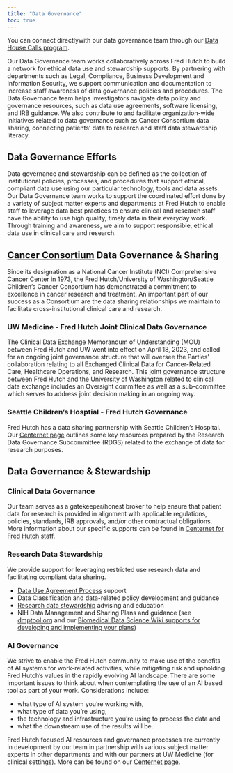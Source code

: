 ```yaml
---
title: "Data Governance"
toc: true
---
```

::: {.callout-note appearance="minimal"}
You can connect directlywith our data governance team through our [Data House Calls program](/programs/dhc.html).
:::


Our Data Governance team works collaboratively across Fred Hutch to build a network for ethical data use and stewardship supports. By partnering with departments such as Legal, Compliance, Business Development and Information Security, we support communication and documentation to increase staff awareness of data governance policies and procedures. The Data Governance team helps investigators navigate data policy and governance resources, such as data use agreements, software licensing, and IRB guidance. We also contribute to and facilitate organization-wide initiatives related to data governance such as Cancer Consortium data sharing, connecting patients’ data to research and staff data stewardship literacy. 

::: {.callout-note appearance="minimal"}
## Data Governance Efforts
Data governance and stewardship can be defined as the collection of institutional policies, processes, and procedures that support ethical, compliant data use using our particular technology, tools and data assets. Our Data Governance team works to support the coordinated effort done by a variety of subject matter experts and departments at Fred Hutch to enable staff to leverage data best practices to ensure clinical and research staff have the ability to use high quality, timely data in their everyday work.  Through training and awareness, we aim to support responsible, ethical data use in clinical care and research.   
:::

## [Cancer Consortium](https://www.cancerconsortium.org/) Data Governance & Sharing

Since its designation as a National Cancer Institute (NCI) Comprehensive Cancer Center in 1973, the Fred Hutch/University of Washington/Seattle Children’s Cancer Consortium has demonstrated a commitment to excellence in cancer research and treatment. An important part of our success as a Consortium are the data sharing relationships we maintain to facilitate cross-institutional clinical care and research. 

### UW Medicine - Fred Hutch Joint Clinical Data Governance 
The Clinical Data Exchange Memorandum of Understanding (MOU) between Fred Hutch and UW went into effect on April 18, 2023, and called for an ongoing joint governance structure that will oversee the Parties’ collaboration relating to all Exchanged Clinical Data for Cancer-Related Care, Healthcare Operations, and Research. This joint governance structure between Fred Hutch and the University of Washington related to clinical data exchange includes an Oversight committee as well as a sub-committee which serves to address joint decision making in an ongoing way.  



### Seattle Children's Hosptial - Fred Hutch Governance
Fred Hutch has a data sharing partnership with Seattle Children's Hospital.  Our [Centernet page](https://centernet.fredhutch.org/u/data-science-lab/sch-research.html) outlines some key resources prepared by the Research Data Governance Subcommittee (RDGS) related to the exchange of data for research purposes. 


## Data Governance & Stewardship

### Clinical Data Governance

Our team serves as a gatekeeper/honest broker to help ensure that patient data for research is provided in alignment with applicable regulations, policies, standards, IRB approvals, and/or other contractual obligations. More information about our specific supports can be found in [Centernet for Fred Hutch staff](https://centernet.fredhutch.org/u/data-science-lab/data-governance.html).


### Research Data Stewardship

We provide support for leveraging restricted use research data and facilitating compliant data sharing. 


- [Data Use Agreement Process](https://sciwiki.fredhutch.org/datascience/compliance_legal/) support
- Data Classification and data-related policy development and guidance
- [Research data stewardship](https://sciwiki.fredhutch.org/datascience/stewardship/) advising and education 
- NIH Data Management and Sharing Plans and guidance (see [dmptool.org](https://dmptool.org/) and our [Biomedical Data Science Wiki supports for developing and implementing your plans](https://sciwiki.fredhutch.org/datascience/nih_data_sharing/))


### AI Governance
We strive to enable the Fred Hutch community to make use of the benefits of AI systems for work-related activities, while mitigating risk and upholding Fred Hutch’s values in the rapidly evolving AI landscape. There are some important issues to think about when contemplating the use of an AI based tool as part of your work. Considerations include:

- what type of AI system you’re working with, 
- what type of data you’re using, 
- the technology and infrastructure you’re using to process the data and 
- what the downstream use of the results will be.  

Fred Hutch focused AI resources and governance processes are currently in development by our team in partnership with various subject matter experts in other departments and with our partners at UW Medicine (for clinical settings). More can be found on our [Centernet page](https://centernet.fredhutch.org/u/data-science-lab/ai.html). 


